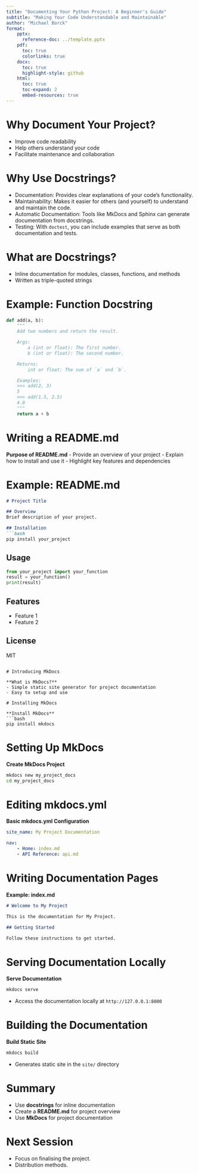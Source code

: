 ```yaml
---
title: "Documenting Your Python Project: A Beginner's Guide"
subtitle: "Making Your Code Understandable and Maintainable"
author: "Michael Borck"
format:
    pptx:
      reference-doc: ../template.pptx
    pdf:
      toc: true
      colorlinks: true
    docx:
      toc: true
      highlight-style: github
    html:
      toc: true
      toc-expand: 2
      embed-resources: true
---
```


# Why Document Your Project?
- Improve code readability
- Help others understand your code
- Facilitate maintenance and collaboration

# Why Use Docstrings?
- Documentation: Provides clear explanations of your code's functionality.
- Maintainability: Makes it easier for others (and yourself) to understand and maintain the code.
- Automatic Documentation: Tools like MkDocs and Sphinx can generate documentation from docstrings.
- Testing: With `doctest`, you can include examples that serve as both documentation and tests.

# What are Docstrings?
- Inline documentation for modules, classes, functions, and methods
- Written as triple-quoted strings

# Example: Function Docstring

```python
def add(a, b):
    """
    Add two numbers and return the result.

    Args:
        a (int or float): The first number.
        b (int or float): The second number.

    Returns:
        int or float: The sum of `a` and `b`.

    Examples:
    >>> add(2, 3)
    5
    >>> add(1.5, 2.5)
    4.0
    """
    return a + b
```

# Writing a README.md

**Purpose of README.md**
- Provide an overview of your project
- Explain how to install and use it
- Highlight key features and dependencies

# Example: README.md

```markdown
# Project Title

## Overview
Brief description of your project.

## Installation
```bash
pip install your_project
```

## Usage
```python
from your_project import your_function
result = your_function()
print(result)
```

## Features
- Feature 1
- Feature 2

## License
MIT
```

# Introducing MkDocs

**What is MkDocs?**
- Simple static site generator for project documentation
- Easy to setup and use

# Installing MkDocs

**Install MkDocs**
```bash
pip install mkdocs
```
# Setting Up MkDocs

**Create MkDocs Project**
```bash
mkdocs new my_project_docs
cd my_project_docs
```

# Editing mkdocs.yml

**Basic mkdocs.yml Configuration**
```yaml
site_name: My Project Documentation

nav:
    - Home: index.md
    - API Reference: api.md
```

# Writing Documentation Pages

**Example: index.md**
```markdown
# Welcome to My Project

This is the documentation for My Project.

## Getting Started

Follow these instructions to get started.
```

# Serving Documentation Locally

**Serve Documentation**
```bash
mkdocs serve
```
- Access the documentation locally at `http://127.0.0.1:8000`

# Building the Documentation

**Build Static Site**
```bash
mkdocs build
```
- Generates static site in the `site/` directory

# Summary

- Use **docstrings** for inline documentation
- Create a **README.md** for project overview
- Use **MkDocs** for project documentation


# Next Session
- Focus on finalising the project.
- Distribution methods.